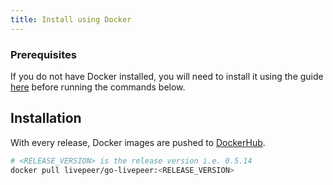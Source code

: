 ```yaml
---
title: Install using Docker
---
```


### Prerequisites

If you do not have Docker installed, you will need to install it using the guide
[here](https://docs.docker.com/get-docker/) before running the commands below.

## Installation

With every release, Docker images are pushed to
[DockerHub](https://hub.docker.com/r/livepeer/go-livepeer).

```bash
# <RELEASE_VERSION> is the release version i.e. 0.5.14
docker pull livepeer/go-livepeer:<RELEASE_VERSION>
```

